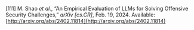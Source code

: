 \[111\]	M. Shao *et al.*, “An Empirical Evaluation of LLMs for Solving Offensive Security Challenges,” *arXiv \[cs.CR\]*, Feb. 19, 2024\. Available: [http://arxiv.org/abs/2402.11814](http://arxiv.org/abs/2402.11814)